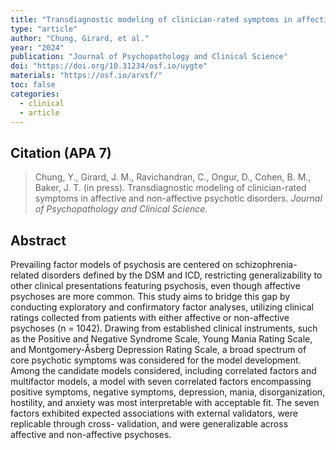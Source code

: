 ---
title: "Transdiagnostic modeling of clinician-rated symptoms in affective and non-affective psychotic disorders"
type: "article"
author: "Chung, Girard, et al."
year: "2024"
publication: "Journal of Psychopathology and Clinical Science"
doi: "https://doi.org/10.31234/osf.io/uygte"
materials: "https://osf.io/arvsf/"
toc: false
categories:
  - clinical
  - article
---

## Citation (APA 7)

> Chung, Y., Girard, J. M., Ravichandran, C., Ongur, D., Cohen, B. M., Baker, J. T. (in press). Transdiagnostic modeling of clinician-rated symptoms in affective and non-affective psychotic disorders. *Journal of Psychopathology and Clinical Science.*

## Abstract

Prevailing factor models of psychosis are centered on schizophrenia-related disorders defined by the DSM and ICD, restricting generalizability to other clinical presentations featuring psychosis, even though affective psychoses are more common. This study aims to bridge this gap by conducting exploratory and confirmatory factor analyses, utilizing clinical ratings collected from patients with either affective or non-affective psychoses (n = 1042). Drawing from established clinical instruments, such as the Positive and Negative Syndrome Scale, Young Mania Rating Scale, and Montgomery-Åsberg Depression Rating Scale, a broad spectrum of core psychotic symptoms was considered for the model development. Among the candidate models considered, including correlated factors and multifactor models, a model with seven correlated factors encompassing positive symptoms, negative symptoms, depression, mania, disorganization, hostility, and anxiety was most interpretable with acceptable fit. The seven factors exhibited expected associations with external validators, were replicable through cross- validation, and were generalizable across affective and non-affective psychoses.
